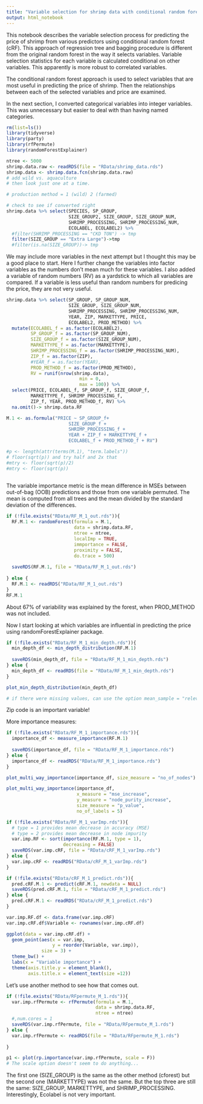 ```yaml
---
title: "Variable selection for shrimp data with conditional random forest"
output: html_notebook
---
```


This notebook describes the variable selection process for predicting the price of shrimp from various predictors using conditional random forest (cRF). This approach of regression tree and bagging procedure is different from the original random forest in the way it selects variables.  Variable selection statistics for each variable is calculated conditional on other variables. This apparently is more robust to correlated variables.  

The conditional random forest approach is used to select variables that are most useful in predicting the price of shrimp. Then the relationships between each of the selected variables and price are examined. 

In the next section, I converted categorical variables into integer variables.  This was unnecessary but easier to deal with than having named categories.  
```r
rm(list=ls())
library(tidyverse)
library(party)
library(rfPermute)
library(randomForestExplainer)

ntree <- 5000
shrimp.data.raw <- readRDS(file = "RData/shrimp_data.rds")
shrimp.data <- shrimp.data.fcn(shrimp.data.raw)
# add wild vs. aquaculture
# then look just one at a time.

# production method = 1 (wild) 2 (farmed)

# check to see if converted right
shrimp.data %>% select(SPECIES, SP_GROUP, 
                       SIZE_GROUP2, SIZE_GROUP, SIZE_GROUP_NUM,
                       SHRIMP_PROCESSING, SHRIMP_PROCESSING_NUM,
                       ECOLABEL, ECOLABEL2) %>%
  #filter(SHRIMP_PROCESSING == "CKD TON") -> tmp
  filter(SIZE_GROUP == "Extra Large")->tmp
  #filter(is.na(SIZE_GROUP))-> tmp
```

We may include more variables in the next attempt but I thought this may be a good place to start.  Here I further change the variables into factor variables as the numbers don't mean much for these variables. I also added a variable of random numbers (RV) as a yardstick to which all variables are compared. If a variable is less useful than random numbers for predicing the price, they are not very useful. 

```r
shrimp.data %>% select(SP_GROUP, SP_GROUP_NUM,
                       SIZE_GROUP, SIZE_GROUP_NUM,
                       SHRIMP_PROCESSING, SHRIMP_PROCESSING_NUM,
                       YEAR, ZIP, MARKETTYPE, PRICE,
                       ECOLABEL2, PROD_METHOD) %>% 
  mutate(ECOLABEL_f = as.factor(ECOLABEL2),
         SP_GROUP_f = as.factor(SP_GROUP_NUM),
         SIZE_GROUP_f = as.factor(SIZE_GROUP_NUM),
         MARKETTYPE_f = as.factor(MARKETTYPE),
         SHRIMP_PROCESSING_f = as.factor(SHRIMP_PROCESSING_NUM),
         ZIP_f = as.factor(ZIP),
         #YEAR_f = as.factor(YEAR),
         PROD_METHOD_f = as.factor(PROD_METHOD),
         RV = runif(nrow(shrimp.data), 
                           min = 0, 
                           max = 100)) %>%
  select(PRICE, ECOLABEL_f, SP_GROUP_f, SIZE_GROUP_f,
         MARKETTYPE_f, SHRIMP_PROCESSING_f,
         ZIP_f, YEAR, PROD_METHOD_f, RV) %>%
  na.omit()-> shrimp.data.RF

M.1 <- as.formula("PRICE ~ SP_GROUP_f+
                       SIZE_GROUP_f +
                       SHRIMP_PROCESSING_f +
                       YEAR + ZIP_f + MARKETTYPE_f +
                       ECOLABEL_f + PROD_METHOD_f + RV")

#p <- length(attr(terms(M.1), "term.labels"))
# floor(sqrt(p)) and try half and 2x that
#mtry <- floor(sqrt(p)/2)
#mtry <- floor(sqrt(p))
  

```


The variable importance metric is the mean difference in MSEs between out-of-bag (OOB) predictions and those from one variable permuted. The mean is computed from all trees and the mean divided by the standard deviation of the differences. 

```r
if (!file.exists("RData/RF_M_1_out.rds")){
  RF.M.1 <- randomForest(formula = M.1,
                         data = shrimp.data.RF,
                         ntree = ntree,
                         localImp = TRUE,
                         immportance = FALSE,
                         proximity = FALSE,
                         do.trace = 500)
  
  saveRDS(RF.M.1, file = "RData/RF_M_1_out.rds")
  
} else {
  RF.M.1 <- readRDS("RData/RF_M_1_out.rds")
}
RF.M.1
```
About 67% of variability was explained by the forest, when PROD_METHOD was not included. 

Now I start looking at which variables are influential in predicting the price using randomForestExplainer package. 
```r
if (!file.exists("RData/RF_M_1_min_depth.rds")){
  min_depth_df <- min_depth_distribution(RF.M.1)
  
  saveRDS(min_depth_df, file = "RData/RF_M_1_min_depth.rds")
} else {
  min_depth_df <- readRDS(file = "RData/RF_M_1_min_depth.rds")
}

plot_min_depth_distribution(min_depth_df)

# if there were missing values, can use the option mean_sample = "relevant_trees" in the above call.
```

Zip code is an important variable! 

More importance measures:
```r
if (!file.exists("RData/RF_M_1_importance.rds")){
  importance_df <- measure_importance(RF.M.1)
  
  saveRDS(importance_df, file = "RData/RF_M_1_importance.rds")
} else {
  importance_df <- readRDS("RData/RF_M_1_importance.rds")
}

plot_multi_way_importance(importance_df, size_measure = "no_of_nodes")
```

```r
plot_multi_way_importance(importance_df, 
                          x_measure = "mse_increase", 
                          y_measure = "node_purity_increase", 
                          size_measure = "p_value", 
                          no_of_labels = 5)
```


```r
if (!file.exists("RData/RF_M_1_varImp.rds")){
  # type = 1 provides mean decrease in accuracy (MSE) 
  # type = 2 provides mean decrease in node impurity
  var.imp.RF <- sort(importance(RF.M.1, type = 1), 
                     decreasing = FALSE)
  saveRDS(var.imp.cRF, file = "RData/cRF_M_1_varImp.rds")
} else {
  var.imp.cRF <- readRDS("RData/cRF_M_1_varImp.rds")
}

if (!file.exists("RData/cRF_M_1_predict.rds")){
  pred.cRF.M.1 <- predict(cRF.M.1, newdata = NULL)
  saveRDS(pred.cRF.M.1, file = "RData/cRF_M_1_predict.rds")
} else {
  pred.cRF.M.1 <- readRDS("RData/cRF_M_1_predict.rds")
}

var.imp.RF.df <- data.frame(var.imp.cRF)
var.imp.cRF.df$Variable <- rownames(var.imp.cRF.df)

ggplot(data = var.imp.cRF.df) + 
  geom_point(aes(x = var.imp, 
                 y = reorder(Variable, var.imp)),
             size = 3) + 
  theme_bw() + 
  labs(x = "Variable importance") + 
  theme(axis.title.y = element_blank(),
        axis.title.x = element_text(size =12))

```


Let's use another method to see how that comes out.
```r

if (!file.exists("RData/RFpermute_M_1.rds")){
  var.imp.rfPermute <- rfPermute(formula = M.1,
                                 data = shrimp.data.RF,
                                 ntree = ntree)
  #,num.cores = 1
  saveRDS(var.imp.rfPermute, file = "RData/RFpermute_M_1.rds")
} else {
  var.imp.rfPermute <- readRDS(file = "RData/RFpermute_M_1.rds")
  
}

p1 <- plot(rp.importance(var.imp.rfPermute, scale = F))
# The scale option doesn't seem to do anything... 
```

The first one (SIZE_GROUP) is the same as the other method (cforest) but the second one (MARKETTYPE) was not the same. But the top three are still the same: SIZE_GROUP, MARKETTYPE, and SHRIMP_PROCESSING. Interestingly, Ecolabel is not very important. 

